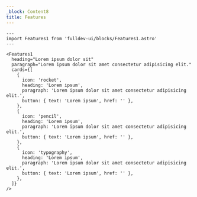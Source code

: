```yaml
---
_block: Content8
title: Features
---
```


```astro live
---
import Features1 from 'fulldev-ui/blocks/Features1.astro'
---

<Features1
  heading="Lorem ipsum dolor sit"
  paragraph="Lorem ipsum dolor sit amet consectetur adipisicing elit."
  cards={[
    {
      icon: 'rocket',
      heading: 'Lorem ipsum',
      paragraph: 'Lorem ipsum dolor sit amet consectetur adipisicing elit.',
      button: { text: 'Lorem ipsum', href: '' },
    },
    {
      icon: 'pencil',
      heading: 'Lorem ipsum',
      paragraph: 'Lorem ipsum dolor sit amet consectetur adipisicing elit.',
      button: { text: 'Lorem ipsum', href: '' },
    },
    {
      icon: 'typography',
      heading: 'Lorem ipsum',
      paragraph: 'Lorem ipsum dolor sit amet consectetur adipisicing elit.',
      button: { text: 'Lorem ipsum', href: '' },
    },
  ]}
/>
```
